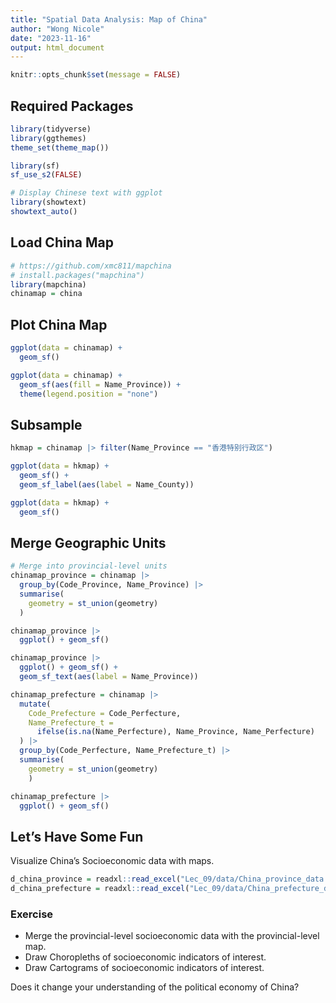 ```yaml
---
title: "Spatial Data Analysis: Map of China"
author: "Wong Nicole"
date: "2023-11-16"
output: html_document
---
```


```r
knitr::opts_chunk$set(message = FALSE)
```

## Required Packages

```r
library(tidyverse)
library(ggthemes)
theme_set(theme_map())

library(sf)
sf_use_s2(FALSE)

# Display Chinese text with ggplot
library(showtext)
showtext_auto()
```

## Load China Map

```r
# https://github.com/xmc811/mapchina
# install.packages("mapchina")
library(mapchina)
chinamap = china
```

## Plot China Map

```r
ggplot(data = chinamap) +
  geom_sf()
```

```r
ggplot(data = chinamap) +
  geom_sf(aes(fill = Name_Province)) +
  theme(legend.position = "none")
```

## Subsample

```r
hkmap = chinamap |> filter(Name_Province == "香港特别行政区")

ggplot(data = hkmap) +
  geom_sf() +
  geom_sf_label(aes(label = Name_County))

ggplot(data = hkmap) +
  geom_sf()
```

## Merge Geographic Units

```r
# Merge into provincial-level units
chinamap_province = chinamap |>
  group_by(Code_Province, Name_Province) |>
  summarise(
    geometry = st_union(geometry)
  ) 

chinamap_province |>
  ggplot() + geom_sf()

chinamap_province |>
  ggplot() + geom_sf() +
  geom_sf_text(aes(label = Name_Province))
```

```r
chinamap_prefecture = chinamap |>
  mutate(
    Code_Prefecture = Code_Perfecture,
    Name_Prefecture_t = 
      ifelse(is.na(Name_Perfecture), Name_Province, Name_Perfecture)
  ) |>
  group_by(Code_Perfecture, Name_Prefecture_t) |>
  summarise(
    geometry = st_union(geometry)
    ) 

chinamap_prefecture |>
  ggplot() + geom_sf()
```

## Let's Have Some Fun

Visualize China's Socioeconomic data with maps.

```r
d_china_province = readxl::read_excel("Lec_09/data/China_province_data.xlsx")
d_china_prefecture = readxl::read_excel("Lec_09/data/China_prefecture_data.xlsx")

```

### Exercise

-   Merge the provincial-level socioeconomic data with the provincial-level map.
-   Draw Choropleths of socioeconomic indicators of interest.
-   Draw Cartograms of socioeconomic indicators of interest.

Does it change your understanding of the political economy of China?
